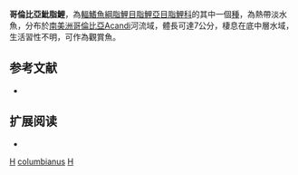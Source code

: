 {{Speciesbox 
| taxon = Hyphessobrycon columbianus
| image = Hyphessobrycon colombianus.jpg
| status = NE
| status_system = IUCN3.1
| authority = [[Zarske|Zarske]] & [[Géry|Géry]], 2002
| synonyms = 
}}
'''哥倫比亞魮脂鯉'''，為[[輻鰭魚綱|輻鰭魚綱]][[脂鯉目|脂鯉目]][[脂鯉亞目|脂鯉亞目]][[脂鯉科|脂鯉科]]的其中一個[[種|種]]，為熱帶淡水魚，分布於[[南美洲|南美洲]][[哥倫比亞|哥倫比亞]]Acandi河流域，體長可達7公分，棲息在底中層水域，生活習性不明，可作為觀賞魚。

== 参考文献 ==
{{refbegin}}
*{{FishBase_species|genus=Hyphessobrycon|species=columbianus|year=2013|month=12}}
{{refend}}

== 扩展阅读 ==
{{refbegin}}
*{{wikispecies-inline|Hyphessobrycon columbianus|哥倫比亞魮脂鯉}}
{{refend}}
{{Taxonbar|from=Q2002023}}

[[Category:觀賞魚|H]]
[[Category:魮脂鯉屬|columbianus]]
[[Category:2002年描述的魚類|H]]

{{魚類小作品}}